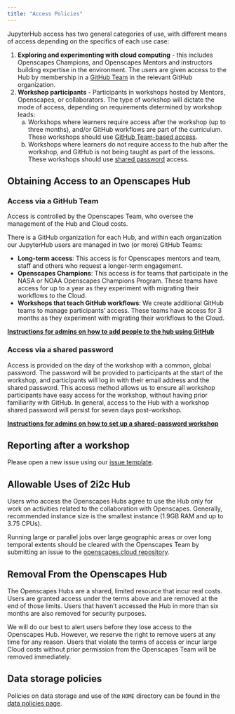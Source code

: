 ```yaml
---
title: "Access Policies"
---
```


JupyterHub access has two general categories of use, with different
means of access depending on the specifics of each use case:

1. **Exploring and experimenting with cloud computing** - this includes Openscapes 
Champions, and Openscapes Mentors and instructors building expertise in the
environment. The users are given access to the Hub by membership in a
[GitHub Team](#access-via-a-github-team) in the relevant GitHub organization.
2. **Workshop participants** - Participants in workshops hosted by Mentors,
Openscapes, or collaborators. The type of workshop will dictate the mode of
access, depending on requirements determined by workshop leads:
    a. Workshops where learners require access after the workshop (up to three months), 
       and/or GitHub workflows are part of the curriculum. These workshops should use
       [GitHub Team-based access](#access-via-a-github-team).
    b. Workshops where learners do not require access to the hub after the workshop, 
       and GitHub is not being taught as part of the lessons. These workshops should
       use [shared password](#access-via-a-shared-password) access.

## Obtaining Access to an Openscapes Hub

### Access via a GitHub Team

Access is controlled by the Openscapes Team, who oversee the management of the 
Hub and Cloud costs.

There is a GitHub organization for each Hub, and within each organization our 
JupyterHub users are managed in two (or more) GitHub Teams: 

* **Long-term access**: This access is for Openscapes mentors and team, staff and 
  others who request a longer-term engagement.
* **Openscapes Champions**: This access is for teams that participate in the NASA or 
  NOAA Openscapes Champions Program. 
These teams have access for up to a year as they experiment with migrating their 
  workflows to the Cloud. 
* **Workshops that teach GitHub workflows**: We create additional GitHub teams to manage participants' access. These teams have access for 3 months as they experiment with migrating their workflows to the Cloud. 

**[Instructions for admins on how to add people to the hub using GitHub](github-access.qmd)**

### Access via a shared password

Access is provided on the day of the workshop with a common, global password. The password 
will be provided to participants at the start of the workshop, and participants will log in with their email address and the shared password. This access method allows us to 
ensure all workshop participants have easy access for the workshop, without having 
prior familiarity with GitHub. In general, access to the Hub with a 
workshop shared password will persist for seven days post-workshop.

**[Instructions for admins on how to set up a shared-password workshop](password-access.qmd)**

## Reporting after a workshop

Please open a new issue using our [issue template](url here).

## Allowable Uses of 2i2c Hub 

Users who access the Openscapes Hubs agree to use the Hub only for work on activities related to the collaboration with Openscapes. Generally, recommended instance size is the smallest instance (1.9GB RAM and up to 3.75 CPUs). 

Running large or parallel jobs over large geographic areas or over long temporal extents should be cleared with the Openscapes Team by submitting an issue to the [openscapes.cloud repository]( https://github.com/openscapes/openscapes.cloud).

<!-- TODO: add/fix repo for access policies for NOAA -->

## Removal From the Openscapes Hub

The Openscapes Hubs are a shared, limited resource that incur real costs. Users are granted access under the terms above and are removed at the end of those limits. Users that haven’t accessed the Hub in more than six months are also removed for security purposes. 

We will do our best to alert users before they lose access to the Openscapes Hub. However, we reserve the right to remove users at any time for any reason. Users that violate the terms of access or incur large Cloud costs without prior permission from the Openscapes Team will be removed immediately.

## Data storage policies

Policies on data storage and use of the `HOME` directory can be found in the [data policies page](data-storage.qmd).

<!-- 
TODO: Refine and shift to 'costs' page when monthly reporting is in a better place

## Monitoring cloud usage costs

### AWS Cost Explorer

*This is a work in progress, currently with minimal steps and screenshots that we will augment.*

AWS Cost Explorer lets you examine how much your usage costs. When using Credits, your usage does not immediately show up. Select Charge type as "Usage" from the right menu.

![AWS Cost Explorer. Charge type == "Usage"](images/cost-explorer-usage.png){fig-align="center" width="437"}

### AWS Budgeting Alerts

*This is a work in progress, currently with minimal steps and screenshots that we will augment.*

There are two types of alerts we set up.

#### Budgeting alerts

When adding new Cloud credits to our AWS account, we also create a budget and alerts (received via email) as we spend our credits. These are some beginning notes (credit and thank you to Joe Kennedy!).

Create an annual budget of the total Credits left (you may need to calculate this if credits rolled over at the beginning of the calendar year). In the Budget menu, create a Budget. Then select Customize and Cost budget.

![](images/choose-budget-type.png){fig-align="center" width="394"}

Exclude Credits and Refunds, include Discounts. You can elect to receive emails with a regular cadence: weekly, monthly.

We set these up at 50, 75, 90, 95% of the total budget, and we will receive emails at those percentages. The thinking is that we will need to request more credits starting at 50-75%, and then make sure we have them in hand by 90-95%.

#### Threshold alerts

We can also set up email alerts at certain dollar amounts.

![](images/budget-threshold-alerts.png){fig-align="center" width="426"}

We receive emails when we spend \$100, \$200, \$500 of our Credits, which show up in the system as \$1000 intervals. -->
